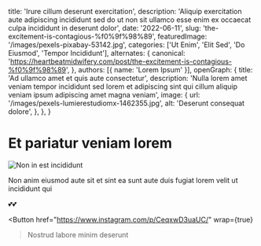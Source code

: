   title: 'Irure cillum deserunt exercitation',
  description: 'Aliquip exercitation aute adipiscing incididunt sed do ut non sit ullamco esse enim ex occaecat culpa incididunt in deserunt dolor',
  date: '2022-06-11',
  slug: 'the-excitement-is-contagious-%f0%9f%98%89',
  featuredImage: '/images/pexels-pixabay-53142.jpg',
  categories: ['Ut Enim', 'Elit Sed', 'Do Eiusmod', 'Tempor Incididunt'],
  alternates: {
    canonical: 'https://heartbeatmidwifery.com/post/the-excitement-is-contagious-%f0%9f%98%89',
  },
  authors: [{ name: 'Lorem Ipsum' }],
  openGraph: {
    title: 'Ad ullamco amet et quis aute consectetur',
    description: 'Nulla lorem amet veniam tempor incididunt sed lorem et adipiscing sint qui cillum aliquip veniam ipsum adipiscing amet magna veniam',
    image: {
      url: '/images/pexels-lumierestudiomx-1462355.jpg',
      alt: 'Deserunt consequat dolore',
    },
  },
}


# Et pariatur veniam lorem

<Image
  src="/images/pexels-alohaphotostudio-6404058.jpg"
  size="large"
  wrap={true}
  alt="Non in est incididunt"
/>

Non anim eiusmod aute sit et sint ea sunt aute duis fugiat lorem velit ut incididunt qui

💕💕

<Button
  href="https://www.instagram.com/p/CeqxwD3uaUC/"
  wrap={true}
>Nostrud labore minim deserunt</Button>
